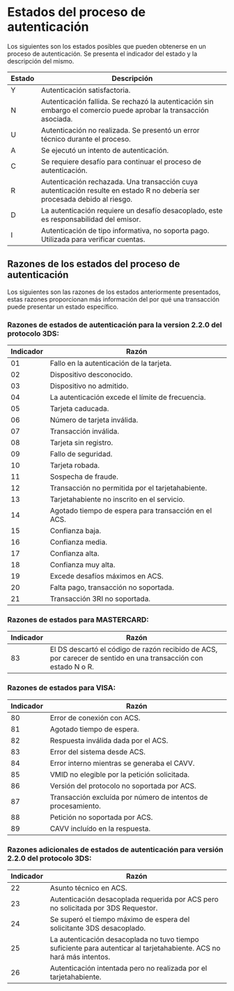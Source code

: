 # Estados del proceso de autenticación

Los siguientes son los estados posibles que pueden obtenerse en un proceso de autenticación. Se presenta el indicador del estado y la descripción del mismo.

Estado | Descripción                                                                                               |
-------|-----------------------------------------------------------------------------------------------------------|
 Y     | Autenticación satisfactoria.                                                                              |  
 N     | Autenticación fallida. Se rechazó la autenticación sin embargo el comercio puede aprobar la transacción asociada.                                                                                                          |
 U     | Autenticación no realizada. Se presentó un error técnico durante el proceso.                              |
 A     | Se ejecutó un intento de autenticación.                                                                   |
 C     | Se requiere desafío para continuar el proceso de autenticación.                                         |
 R     | Autenticación rechazada. Una transacción cuya autenticación resulte en estado R no debería ser procesada debido al riesgo.                                                                                                  |
 D     | La autenticación requiere un desafío desacoplado, este es responsabilidad del emisor.                     |
 I     | Autenticación de tipo informativa, no soporta pago. Utilizada para verificar cuentas.                     |


## Razones de los estados del proceso de autenticación

Los siguientes son las razones de los estados anteriormente presentados, estas razones proporcionan más información del por qué una transacción puede presentar un estado específico. 

### Razones de estados de autenticación para la version 2.2.0 del protocolo 3DS:

Indicador   | Razón                                                                                                 |  
------------|-------------------------------------------------------------------------------------------------------|
 01         | Fallo en la autenticación de la tarjeta.                                                              |
 02         | Dispositivo desconocido.                                                                              |
 03         | Dispositivo no admitido.                                                                              |
 04         | La autenticación excede el límite de frecuencia.                                                      |
 05         | Tarjeta caducada.                                                                                     |
 06         | Número de tarjeta inválida.                                                                           |
 07         | Transacción inválida.                                                                                 |
 08         | Tarjeta sin registro.                                                                                 |
 09         | Fallo de seguridad.                                                                                   |
 10         | Tarjeta robada.                                                                                       |
 11         | Sospecha de fraude.                                                                                   |
 12         | Transacción no permitida por el tarjetahabiente.                                                      |
 13         | Tarjetahabiente no inscrito en el servicio.                                                           |
 14         | Agotado tiempo de espera para transacción en el ACS.                                                  |
 15         | Confianza baja.                                                                                       |
 16         | Confianza media.                                                                                      |
 17         | Confianza alta.                                                                                       |
 18         | Confianza muy alta.                                                                                   |
 19         | Excede desafíos máximos en ACS.                                                                       |
 20         | Falta pago, transacción no soportada.                                                                 |
 21         | Transacción 3RI no soportada.                                                                         |

### Razones de estados para MASTERCARD:

Indicador   | Razón                                                                                                 |  
------------|-------------------------------------------------------------------------------------------------------|
83         | El DS descartó el código de razón recibido de ACS, por carecer de sentido en una transacción con estado N o R.                                           |   

### Razones de estados para VISA:

Indicador   | Razón                                                                                                 |  
------------|-------------------------------------------------------------------------------------------------------|
 80         | Error de conexión con ACS.                                           |
 81         | Agotado tiempo de espera.                                           |   
 82         | Respuesta inválida dada por el ACS.                                           |   
 83         | Error del sistema desde ACS.                                           |   
 84         | Error interno mientras se generaba el CAVV.                                           |   
 85         | VMID no elegible por la petición solicitada.                                           |   
 86         | Versión del protocolo no soportada por ACS.                                           |   
 87         | Transacción excluída por número de intentos de procesamiento.                                           |   
 88         | Petición no soportada por ACS.                                           |   
 89         | CAVV incluído en la respuesta.                                           |            

### Razones adicionales de estados de autenticación para versión 2.2.0 del protocolo 3DS:

Indicador   | Razón                                                                                                 |  
------------|-------------------------------------------------------------------------------------------------------|
 22         | Asunto técnico en ACS.                                                                                |
 23         | Autenticación desacoplada requerida por ACS pero no solicitada por 3DS Requestor.                     |   
 24         | Se superó el tiempo máximo de espera del solicitante 3DS desacoplado.                                 |
 25         | La autenticación desacoplada no tuvo tiempo suficiente para autenticar al tarjetahabiente. ACS no hará más intentos.                                                                                                       |
 26         | Autenticación intentada pero no realizada por el tarjetahabiente.                                     |
